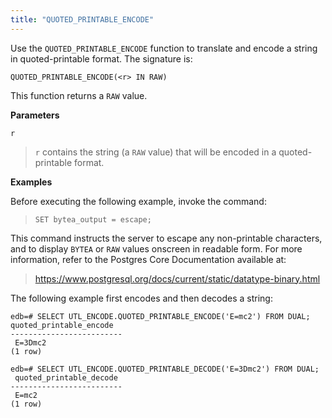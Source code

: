 ```yaml
---
title: "QUOTED_PRINTABLE_ENCODE"
---
```




Use the `QUOTED_PRINTABLE_ENCODE` function to translate and encode a string in quoted-printable format. The signature is:

``` text
QUOTED_PRINTABLE_ENCODE(<r> IN RAW)
```

This function returns a `RAW` value.

**Parameters**

`r`

> `r` contains the string (a `RAW` value) that will be encoded in a quoted-printable format.

**Examples**

Before executing the following example, invoke the command:

> `SET bytea_output = escape;`

This command instructs the server to escape any non-printable characters, and to display `BYTEA` or `RAW` values onscreen in readable form. For more information, refer to the Postgres Core Documentation available at:

> <https://www.postgresql.org/docs/current/static/datatype-binary.html>

The following example first encodes and then decodes a string:

``` text
edb=# SELECT UTL_ENCODE.QUOTED_PRINTABLE_ENCODE('E=mc2') FROM DUAL;
quoted_printable_encode
-------------------------
 E=3Dmc2
(1 row)

edb=# SELECT UTL_ENCODE.QUOTED_PRINTABLE_DECODE('E=3Dmc2') FROM DUAL;
 quoted_printable_decode
-------------------------
 E=mc2
(1 row)
```
